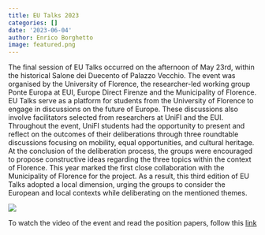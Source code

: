 ```yaml
---
title: EU Talks 2023
categories: []
date: '2023-06-04'
author: Enrico Borghetto
image: featured.png
---
```


The final session of EU Talks occurred on the afternoon of May 23rd, within the historical Salone dei Duecento of Palazzo Vecchio. The event was organised by the University of Florence, the researcher-led working group Ponte Europa at EUI, Europe Direct Firenze and the Municipality of Florence.
EU Talks serve as a platform for students from the University of Florence to engage in discussions on the future of Europe. These discussions also involve facilitators selected from researchers at UniFI and the EUI. Throughout the event, UniFI students had the opportunity to present and reflect on the outcomes of their deliberations through three roundtable discussions focusing on mobility, equal opportunities, and cultural heritage. At the conclusion of the deliberation process, the groups were encouraged to propose constructive ideas regarding the three topics within the context of Florence.
This year marked the first close collaboration with the Municipality of Florence for the project. As a result, this third edition of EU Talks adopted a local dimension, urging the groups to consider the European and local contexts while deliberating on the mentioned themes.

![](images/EUTalks-web-news.x82847ed6.jpg)

To watch the video of the event and read the position papers, follow this [link](http://www.edfirenze.eu/eventi-notizie/eu-talks-dialoghi-sul-futuro-delleuropa-online-i-materiali-delledizione-2023)
